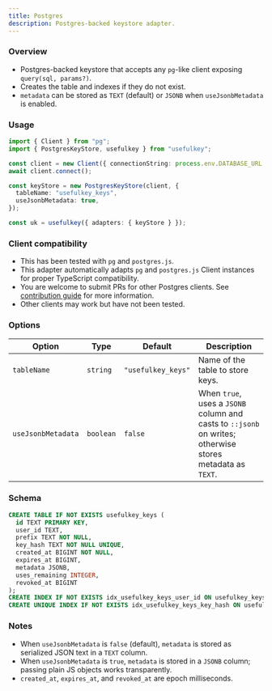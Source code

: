 ```yaml
---
title: Postgres
description: Postgres-backed keystore adapter.
---
```


### Overview

- Postgres-backed keystore that accepts any `pg`-like client exposing `query(sql, params?)`.
- Creates the table and indexes if they do not exist.
- `metadata` can be stored as `TEXT` (default) or `JSONB` when `useJsonbMetadata` is enabled.

### Usage

```ts
import { Client } from "pg";
import { PostgresKeyStore, usefulkey } from "usefulkey";

const client = new Client({ connectionString: process.env.DATABASE_URL });
await client.connect();

const keyStore = new PostgresKeyStore(client, {
  tableName: "usefulkey_keys",
  useJsonbMetadata: true,
});

const uk = usefulkey({ adapters: { keyStore } });
```

### Client compatibility

- This has been tested with `pg` and `postgres.js`.
- This adapter automatically adapts `pg` and `postgres.js` Client instances for proper TypeScript compatibility.
- You are welcome to submit PRs for other Postgres clients. See [contribution guide](/docs/additional-info/contributing) for more information.
- Other clients may work but have not been tested.

### Options

| Option | Type | Default | Description |
| --- | --- | --- | --- |
| `tableName` | `string` | `"usefulkey_keys"` | Name of the table to store keys. |
| `useJsonbMetadata` | `boolean` | `false` | When `true`, uses a `JSONB` column and casts to `::jsonb` on writes; otherwise stores metadata as `TEXT`. |

### Schema

```sql
CREATE TABLE IF NOT EXISTS usefulkey_keys (
  id TEXT PRIMARY KEY,
  user_id TEXT,
  prefix TEXT NOT NULL,
  key_hash TEXT NOT NULL UNIQUE,
  created_at BIGINT NOT NULL,
  expires_at BIGINT,
  metadata JSONB,
  uses_remaining INTEGER,
  revoked_at BIGINT
);
CREATE INDEX IF NOT EXISTS idx_usefulkey_keys_user_id ON usefulkey_keys(user_id);
CREATE UNIQUE INDEX IF NOT EXISTS idx_usefulkey_keys_key_hash ON usefulkey_keys(key_hash);
```

### Notes

- When `useJsonbMetadata` is `false` (default), `metadata` is stored as serialized JSON text in a `TEXT` column.
- When `useJsonbMetadata` is `true`, `metadata` is stored in a `JSONB` column; passing plain JS objects works transparently.
- `created_at`, `expires_at`, and `revoked_at` are epoch milliseconds.

